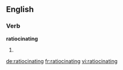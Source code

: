 ==English==

===Verb===
'''ratiocinating'''

# {{present participle of|[[ratiocinate]]}}

[[de:ratiocinating]]
[[fr:ratiocinating]]
[[vi:ratiocinating]]